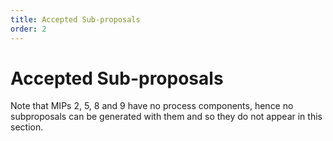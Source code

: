 ```yaml
---
title: Accepted Sub-proposals
order: 2
---
```


# Accepted Sub-proposals

Note that MIPs 2, 5, 8 and 9 have no process components, hence no subproposals can be generated with them and so they do not appear in this section.